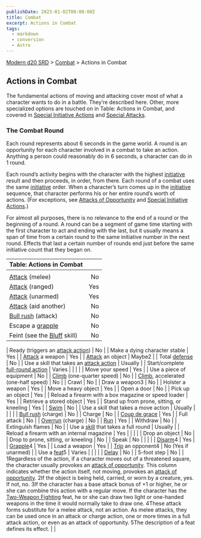 ```yaml
---
publishDate: 2023-01-02T00:00:00Z
title: Combat
excerpt: Actions in Combat
tags:
  - markdown
  - conversion
  - Astro
---
```


[Modern d20 SRD](/#modernD20) > [Combat](modern-d20-srd-combat-index) > Actions in Combat

## Actions in Combat

The fundamental actions of moving and attacking cover most of what a character wants to do in a battle. They’re described here. Other, more specialized options are touched on in Table: Actions in Combat, and covered in [Special Initiative Actions](modern-d20-srd-combat-special-initiative-actions) and [Special Attacks](modern-d20-srd-combat-index-php#special-attacks-index).

### The Combat Round

Each round represents about 6 seconds in the game world. A round is an opportunity for each character involved in a combat to take an action. Anything a person could reasonably do in 6 seconds, a character can do in 1 round.

Each round’s activity begins with the character with the highest [initiative](modern-d20-srd-combat-initiative) result and then proceeds, in order, from there. Each round of a combat uses the same [initiative](modern-d20-srd-combat-initiative) order. When a character’s turn comes up in the [initiative](modern-d20-srd-combat-initiative) sequence, that character performs his or her entire round’s worth of actions. (For exceptions, see [Attacks of Opportunity](modern-d20-srd-combat-attacks-of-opportunity) and [Special Initiative Actions](modern-d20-srd-combat-special-initiative-actions).)

For almost all purposes, there is no relevance to the end of a round or the beginning of a round. A round can be a segment of game time starting with the first character to act and ending with the last, but it usually means a span of time from a certain round to the same initiative number in the next round. Effects that last a certain number of rounds end just before the same initiative count that they began on.

| Table: Actions in Combat                                   |     |
| :--------------------------------------------------------- | --: |
|                                                            |     |
| [Attack](modern-d20-srd-combat-attack-roll) (melee)        |  No |
| [Attack](modern-d20-srd-combat-attack-roll) (ranged)       | Yes |
| [Attack](modern-d20-srd-combat-attack-roll) (unarmed)      | Yes |
| [Attack](modern-d20-srd-combat-aid-another) (aid another)  |  No |
| [Bull rush](modern-d20-srd-combat-bull-rush) (attack)      |  No |
| Escape a [grapple](modern-d20-srd-combat-grapple)          |  No |
| Feint (see the [Bluff](modern-d20-srd-skills-bluff) skill) |  No |

| Ready (triggers an [attack action](modern-d20-srd-combat-attack-actions)) | No |
| Make a dying character stable | Yes |
| [Attack](modern-d20-srd-combat-attack-roll) a weapon | Yes |
| [Attack](modern-d20-srd-combat-attack-roll) an object | Maybe2 |
| Total [defense](modern-d20-srd-combat-defense) | No |
| Use a skill that takes an [attack action](modern-d20-srd-combat-attack-roll) | Usually |
| Start/complete [full-round action](modern-d20-srd-combat-full-round-actions) | Varies |
| | |
| Move your speed | Yes |
| Use a piece of equipment | No |
| [Climb](modern-d20-srd-skills-climb) (one-quarter speed) | No |
| [Climb](modern-d20-srd-skills-climb), accelerated (one-half speed) | No |
| Crawl | No |
| Draw a weapon3 | No |
| Holster a weapon | Yes |
| Move a heavy object | Yes |
| Open a door | No |
| Pick up an object | Yes |
| Reload a firearm with a box magazine or speed loader | Yes |
| Retrieve a stored object | Yes |
| Stand up from prone, sitting, or kneeling | Yes |
| [Swim](modern-d20-srd-skills-swim) | No |
| Use a skill that takes a move action | Usually |
| | |
| [Bull rush](modern-d20-srd-combat-bull-rush) (charge) | No |
| Charge | No |
| [Coup de grace](modern-d20-srd-combat-helpless-defenders) | Yes |
| Full attack | No |
| [Overrun](modern-d20-srd-combat-overrun) (charge) | No |
| [Run](modern-d20-srd-combat-move-actions) | Yes |
| Withdraw | No |
| Extinguish flames | No |
| Use a [skill](modern-d20-srd-skills-index) that takes a full round | Usually |
| Reload a firearm with an internal magazine | Yes |
| | |
| Drop an object | No |
| Drop to prone, sitting, or kneeling | No |
| Speak | No |
| | |
| [Disarm](modern-d20-srd-combat-disarm)4 | Yes |
| [Grapple](modern-d20-srd-combat-grapple)4 | Yes |
| Load a weapon | Yes |
| [Trip](modern-d20-srd-combat-trip) an opponent4 | No (Yes if unarmed) |
| Use a [feat](modern-d20-srd-feats-index)5 | Varies |
| | |
| [Delay](modern-d20-srd-combat-special-initiative-actions) | No |
| 5-foot step | No |
| 1Regardless of the action, if a character moves out of a threatened square, the character usually provokes an [attack of opportunity](modern-d20-srd-combat-attacks-of-opportunity). This column indicates whether the action itself, not moving, provokes an [attack of opportunity](modern-d20-srd-combat-attacks-of-opportunity).
2If the object is being held, carried, or worn by a creature, yes. If not, no.
3If the character has a base attack bonus of +1 or higher, he or she can combine this action with a regular move. If the character has the [Two-Weapon Fighting](modern-d20-srd-feats-two-weapon-fighting) feat, he or she can draw two light or one-handed weapons in the time it would normally take to draw one.
4These attack forms substitute for a melee attack, not an action. As melee attacks, they can be used once in an attack or charge action, one or more times in a full attack action, or even as an attack of opportunity.
5The description of a feat defines its effect. | |
